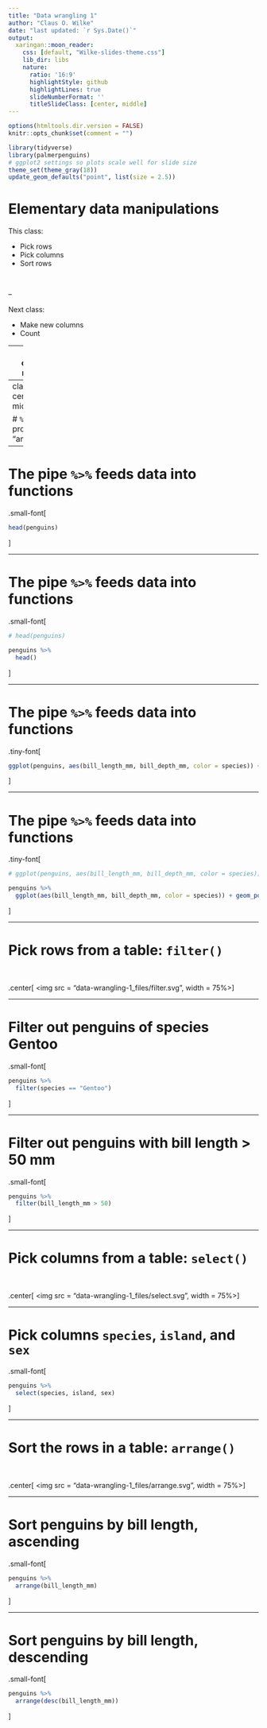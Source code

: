 ```yaml
---
title: "Data wrangling 1"
author: "Claus O. Wilke"
date: "last updated: `r Sys.Date()`"
output:
  xaringan::moon_reader:
    css: [default, "Wilke-slides-theme.css"]
    lib_dir: libs
    nature:
      ratio: '16:9'
      highlightStyle: github
      highlightLines: true
      slideNumberFormat: ''
      titleSlideClass: [center, middle]
---
```


```r
options(htmltools.dir.version = FALSE)
knitr::opts_chunk$set(comment = "")

library(tidyverse)
library(palmerpenguins)
# ggplot2 settings so plots scale well for slide size 
theme_set(theme_gray(18))
update_geom_defaults("point", list(size = 2.5))
```


# Elementary data manipulations

This class:

- Pick rows
- Pick columns
- Sort rows

<br>

--

Next class:

- Make new columns
- Count

---
class: center, middle

# But first: the pipe operator `%>%`

---
class: center, middle

# `%>%` is pronounced "and then"

---

# The pipe `%>%` feeds data into functions

.small-font[
```r
head(penguins)
```
]

---

# The pipe `%>%` feeds data into functions

.small-font[
```r
# head(penguins)

penguins %>%
  head()
```
]


---

# The pipe `%>%` feeds data into functions

.tiny-font[
```r
ggplot(penguins, aes(bill_length_mm, bill_depth_mm, color = species)) + geom_point()
```
]

---

# The pipe `%>%` feeds data into functions

.tiny-font[
```r
# ggplot(penguins, aes(bill_length_mm, bill_depth_mm, color = species)) + geom_point()

penguins %>%
  ggplot(aes(bill_length_mm, bill_depth_mm, color = species)) + geom_point()
```
]

---

# Pick rows from a table: `filter()`

<br>

.center[
<img src = "data-wrangling-1_files/filter.svg", width = 75%></img>
]


---

# Filter out penguins of species Gentoo

.small-font[
```r
penguins %>%
  filter(species == "Gentoo")
```
]

---

# Filter out penguins with bill length > 50 mm

.small-font[
```r
penguins %>%
  filter(bill_length_mm > 50)
```
]

---

# Pick columns from a table: `select()`

<br>

.center[
<img src = "data-wrangling-1_files/select.svg", width = 75%></img>
]


---

# Pick columns `species`, `island`, and `sex`

.small-font[
```r
penguins %>%
  select(species, island, sex)
```
]

---

# Sort the rows in a table: `arrange()`

<br>

.center[
<img src = "data-wrangling-1_files/arrange.svg", width = 75%></img>
]

---

# Sort penguins by bill length, ascending

.small-font[
```r
penguins %>%
  arrange(bill_length_mm)
```
]

---

# Sort penguins by bill length, descending

.small-font[
```r
penguins %>%
  arrange(desc(bill_length_mm))
```
]

